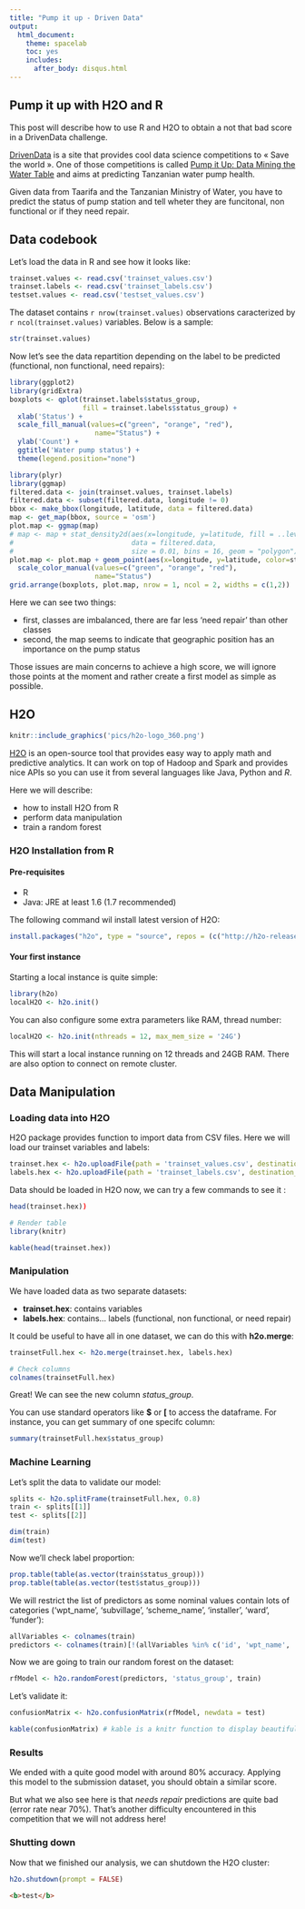 ```yaml
---
title: "Pump it up - Driven Data"
output:
  html_document:
    theme: spacelab
    toc: yes
    includes:
      after_body: disqus.html
---
```


## Pump it up with H2O and R

This post will describe how to use R and H2O to obtain a not that bad score in a DrivenData challenge.

[DrivenData](http://www.drivendata.org) is a site that provides cool data science competitions to
« Save the world ». One of those competitions is called [Pump it Up: Data Mining the Water Table](http://www.drivendata.org/competitions/7/page/23/) and aims at predicting Tanzanian water pump health.

Given data from Taarifa and the Tanzanian Ministry of Water, you have to predict the status of pump station
and tell wheter they are funcitonal, non functional or if they need repair.

## Data codebook

Let's load the data in R and see how it looks like:
```r
trainset.values <- read.csv('trainset_values.csv')
trainset.labels <- read.csv('trainset_labels.csv')
testset.values <- read.csv('testset_values.csv')
```

The dataset contains `r nrow(trainset.values)` observations caracterized by `r ncol(trainset.values)` variables.
Below is a sample:
```r
str(trainset.values)
```

Now let's see the data repartition depending on the label to be predicted (functional, non functional, need repairs):
```r
library(ggplot2)
library(gridExtra)
boxplots <- qplot(trainset.labels$status_group, 
                  fill = trainset.labels$status_group) +
  xlab('Status') +
  scale_fill_manual(values=c("green", "orange", "red"), 
                     name="Status") +
  ylab('Count') +
  ggtitle('Water pump status') +
  theme(legend.position="none")

library(plyr)
library(ggmap)
filtered.data <- join(trainset.values, trainset.labels)
filtered.data <- subset(filtered.data, longitude != 0)
bbox <- make_bbox(longitude, latitude, data = filtered.data)
map <- get_map(bbox, source = 'osm')
plot.map <- ggmap(map)
# map <- map + stat_density2d(aes(x=longitude, y=latitude, fill = ..level.., alpha = ..level.., colour = status_group),
#                             data = filtered.data,
#                             size = 0.01, bins = 16, geom = "polygon")
plot.map <- plot.map + geom_point(aes(x=longitude, y=latitude, color=status_group), data = filtered.data) +
  scale_color_manual(values=c("green", "orange", "red"), 
                     name="Status")
grid.arrange(boxplots, plot.map, nrow = 1, ncol = 2, widths = c(1,2))
```

Here we can see two things:

* first, classes are imbalanced, there are far less 'need repair' than other classes
* second, the map seems to indicate that geographic position has an importance on the pump status

Those issues are main concerns to achieve a high score, we will ignore those points at the moment and
rather create a first model as simple as possible.

## H2O

```r
knitr::include_graphics('pics/h2o-logo_360.png')
```

[H2O](http://h2o.ai) is an open-source tool that provides easy way to apply math and predictive 
analytics. It can work on top of Hadoop and Spark and provides nice APIs so you can use it
from several languages like Java, Python and *R*.

Here we will describe:

 * how to install H2O from R
 * perform data manipulation
 * train a random forest

### H2O Installation from R

#### Pre-requisites

* R
* Java: JRE at least 1.6 (1.7 recommended)

The following command wil install latest version of H2O:
```r
install.packages("h2o", type = "source", repos = (c("http://h2o-release.s3.amazonaws.com/h2o/rel-tibshirani/8/R")))
```

#### Your first instance

Starting a local instance is quite simple:
```r
library(h2o)
localH2O <- h2o.init()
```

You can also configure some extra parameters like RAM, thread number:
```r
localH2O <- h2o.init(nthreads = 12, max_mem_size = '24G')
```

This will start a local instance running on 12 threads and 24GB RAM. There are also option to connect on remote cluster.

## Data Manipulation

### Loading data into H2O

H2O package provides function to import data from CSV files. Here we will load our trainset variables and labels:

```r
trainset.hex <- h2o.uploadFile(path = 'trainset_values.csv', destination_frame = 'trainset.hex', sep = ',', header = TRUE)
labels.hex <- h2o.uploadFile(path = 'trainset_labels.csv', destination_frame = 'labels.hex', sep = ',', header = TRUE)

```

Data should be loaded in H2O now, we can try a few commands to see it :

```r
head(trainset.hex))
```

```r
# Render table
library(knitr)

kable(head(trainset.hex))
```

### Manipulation

We have loaded data as two separate datasets:

 * **trainset.hex**: contains variables
 * **labels.hex**: contains... labels (functional, non functional, or need repair)

It could be useful to have all in one dataset, we can do this with **h2o.merge**:
 
```r
trainsetFull.hex <- h2o.merge(trainset.hex, labels.hex)

# Check columns
colnames(trainsetFull.hex)
```

Great! We can see the new column *status_group*.

You can use standard operators like **$** or **[** to access the dataframe.
For instance, you can get summary of one specifc column:

```r
summary(trainsetFull.hex$status_group)
```


### Machine Learning

Let's split the data to validate our model:
```r
splits <- h2o.splitFrame(trainsetFull.hex, 0.8)
train <- splits[[1]]
test <- splits[[2]]

dim(train)
dim(test)
```

Now we'll check label proportion:
```r
prop.table(table(as.vector(train$status_group)))
prop.table(table(as.vector(test$status_group)))
```


We will restrict the list of predictors as some nominal values contain lots of categories ('wpt_name', 'subvillage', 'scheme_name', 'installer', 'ward', 'funder'):

```r
allVariables <- colnames(train)
predictors <- colnames(train)[!(allVariables %in% c('id', 'wpt_name', 'subvillage', 'scheme_name', 'installer', 'ward', 'funder', 'status_group', 'recorded_by'))]
```


Now we are going to train our random forest on the dataset:

```r
rfModel <- h2o.randomForest(predictors, 'status_group', train)
```

Let's validate it:
```r
confusionMatrix <- h2o.confusionMatrix(rfModel, newdata = test)

kable(confusionMatrix) # kable is a knitr function to display beautiful tables
```


### Results

We ended with a quite good model with around 80% accuracy. Applying this model to
the submission dataset, you should obtain a similar score.

But what we also see here is that *needs repair* predictions are quite bad (error rate near 70%).
That's another difficulty encountered in this competition that we will not address here!

### Shutting down

Now that we finished our analysis, we can shutdown the H2O cluster:

```r
h2o.shutdown(prompt = FALSE)
```

```html
<b>test</b>
```



